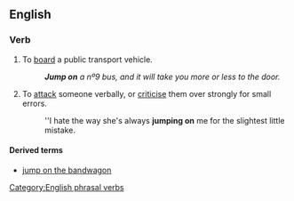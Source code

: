 ==English==

===Verb===
{{en-verb|inf=to [[jump]] [[on]]|jumps on|jumping on|jumped on}}

# To [[board]] a public transport vehicle.
#:'''''Jump on''' a nº9 bus, and it will take you more or less to the door.''
# {{idiom}} To [[attack]] someone verbally, or [[criticise]] them over strongly for small errors.
#:''I hate the way she's always '''jumping on''' me for the slightest little mistake.

====Derived terms====
* [[jump on the bandwagon]]

[[Category:English phrasal verbs]]